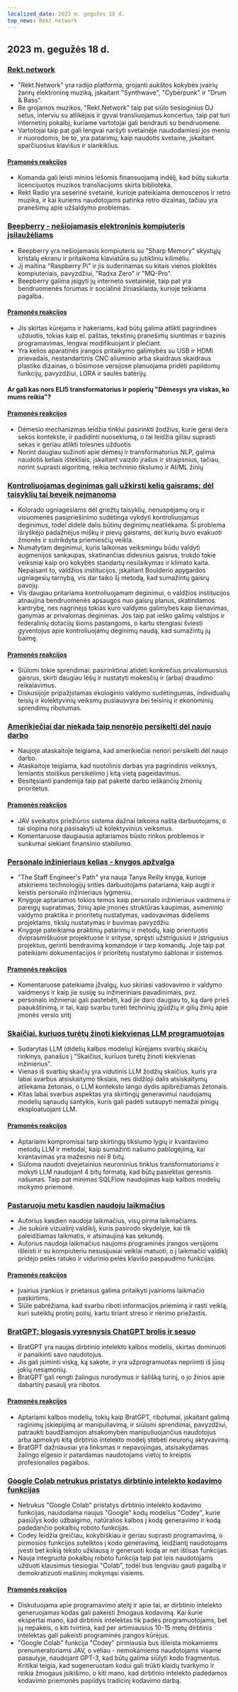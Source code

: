 ```yaml
---
localized_date: 2023 m. gegužės 18 d.
top_news: Rekt.network
---
```


## 2023 m. gegužės 18 d.

### [Rekt.network](https://rekt.network)

- "Rekt.Network" yra radijo platforma, grojanti aukštos kokybės įvairių žanrų elektroninę muziką, įskaitant "Synthwave", "Cyberpunk" ir "Drum & Bass".
- Be grojamos muzikos, "Rekt.Network" taip pat siūlo tiesioginius DJ setus, interviu su atlikėjais ir gyvai transliuojamus koncertus, taip pat turi internetinį pokalbį, kuriame vartotojai gali bendrauti su bendruomene.
- Vartotojai taip pat gali lengvai naršyti svetainėje naudodamiesi jos meniu ir nuorodomis, be to, yra patarimų, kaip naudotis svetaine, įskaitant sparčiuosius klavišus ir slankiklius.

#### [Pramonės reakcijos](http://news.ycombinator.com/item?id=35971329)

- Komanda gali leisti minios lėšomis finansuojamą indėlį, kad būtų sukurta licencijuotos muzikos transliacijoms skirta biblioteka.
- Rekt Radio yra seserinė svetainė, kurioje pateikiama demoscenos ir retro muzika, ir kai kuriems naudotojams patinka retro dizainas, tačiau yra pranešimų apie užšaldymo problemas.

### [Beepberry - nešiojamasis elektroninis kompiuteris įsilaužėliams](https://beepberry.sqfmi.com/)

- Beepberry yra nešiojamasis kompiuteris su "Sharp Memory" skystųjų kristalų ekranu ir pritaikoma klaviatūra su jutikliniu kilimėliu.
- Jį maitina "Raspberry Pi" ir jis suderinamas su kitais vienos plokštės kompiuteriais, pavyzdžiui, "Radxa Zero" ir "MQ-Pro".
- Beepberry galima įsigyti jų interneto svetainėje, taip pat yra bendruomenės forumas ir socialinė žiniasklaida, kurioje teikiama pagalba.

#### [Pramonės reakcijos](http://news.ycombinator.com/item?id=35976488)

- Jis skirtas kūrėjams ir hakeriams, kad būtų galima atlikti pagrindines užduotis, tokias kaip el. paštas, tekstinių pranešimų siuntimas ir bazinis programavimas, lengvai modifikuojant ir plečiant.
- Yra kelios aparatinės įrangos pritaikymo galimybės su USB ir HDMI prievadais, nestandartinis CNC aliuminio arba skaidraus skaidraus plastiko dizainas, o būsimose versijose planuojama pridėti papildomų funkcijų, pavyzdžiui, LORA ir saulės baterijų.

#### Ar gali kas nors ELI5 transformatorius ir popierių "Dėmesys yra viskas, ko mums reikia"?

#### [Pramonės reakcijos](http://news.ycombinator.com/item?id=35977891)

- Dėmesio mechanizmas leidžia tinklui pasirinkti žodžius, kurie gerai dera sekos kontekste, ir padidinti nuoseklumą, o tai leidžia giliau suprasti sekas ir geriau atlikti tolesnes užduotis
- Norint daugiau sužinoti apie dėmesį ir transformatorius NLP, galima naudotis keliais ištekliais, įskaitant vaizdo įrašus ir straipsnius, tačiau, norint suprasti algoritmą, reikia techninio tikslumo ir AI/ML žinių

### [Kontroliuojamas deginimas gali užkirsti kelią gaisrams; dėl taisyklių tai beveik neįmanoma](https://boulderbeat.news/2023/05/12/controlled-burn-rules/)

- Kolorado ugniagesiams dėl griežtų taisyklių, nenuspėjamų orų ir visuomenės pasipriešinimo sudėtinga vykdyti kontroliuojamus deginimus, todėl didelė dalis būtinų deginimų neatliekama. Ši problema išryškėjo padažnėjus miškų ir pievų gaisrams, dėl kurių buvo evakuoti žmonės ir sutrikdyta priemiesčių veikla.
- Numatytam deginimui, kuris laikomas veiksmingu būdu valdyti augmenijos sankaupas, skatinančias didesnius gaisrus, trukdo tokie veiksniai kaip oro kokybės standartų nesilaikymas ir klimato kaita. Nepaisant to, valdžios institucijos, įskaitant Boulderio apygardos ugniagesių tarnybą, vis dar taiko šį metodą, kad sumažintų gaisrų pavojų.
- Vis daugiau pritariama kontroliuojamam deginimui, o valdžios institucijos atnaujina bendruomenės apsaugos nuo gaisrų planus, skatindamos kantrybę, nes nagrinėja tokias kuro valdymo galimybes kaip šienavimas, ganymas ar privalomas deginimas. Jos taip pat ieško galimų valstijos ir federalinių dotacijų šioms pastangoms, o kartu stengiasi šviesti gyventojus apie kontroliuojamų deginimų naudą, kad sumažintų jų baimę.

#### [Pramonės reakcijos](http://news.ycombinator.com/item?id=35976743)

- Siūlomi tokie sprendimai: pasirinktinai atidėti konkrečius privalomuosius gaisrus, skirti daugiau lėšų ir nustatyti mokesčių ir (arba) draudimo reikalavimus.
- Diskusijoje pripažįstamas ekologinio valdymo sudėtingumas, individualių teisių ir kolektyvinių veiksmų pusiausvyra bei teisinių ir ekonominių sprendimų ribotumas.

### [Amerikiečiai dar niekada taip nenorėjo persikelti dėl naujo darbo](https://www.bloomberg.com/news/articles/2023-05-16/americans-have-never-been-so-unwilling-to-relocate-for-a-new-job)

- Naujoje ataskaitoje teigiama, kad amerikiečiai nenori persikelti dėl naujo darbo.
- Ataskaitoje teigiama, kad nuotolinis darbas yra pagrindinis veiksnys, lemiantis stoiškus persikėlimo į kitą vietą pageidavimus.
- Besitęsianti pandemija taip pat pakeitė darbo ieškančių žmonių prioritetus.

#### [Pramonės reakcijos](http://news.ycombinator.com/item?id=35973882)

- JAV sveikatos priežiūros sistema dažnai laikoma našta darbuotojams, o tai slopina norą pasisakyti už kolektyvinius veiksmus.
- Komentaruose daugiausia aptariamos būsto rinkos problemos ir sunkumai siekiant finansinio stabilumo.

### [Personalo inžinieriaus kelias - knygos apžvalga](https://smyachenkov.com/posts/book-review-the-staff-engineers-path/)

- "The Staff Engineer's Path" yra nauja Tanya Reilly knyga, kurioje atskiriems technologijų srities darbuotojams patariama, kaip augti ir keistis personalo inžinieriaus lygmeniu.
- Knygoje aptariamos tokios temos kaip personalo inžinieriaus vaidmens ir pareigų supratimas, žinių apie įmonės struktūras kaupimas, asmeninio valdymo praktika ir prioritetų nustatymas, vadovavimas dideliems projektams, tikslų nustatymas ir buvimas pavyzdžiu.
- Knygoje pateikiama praktinių patarimų ir metodų, kaip orientuotis dviprasmiškuose projektuose ir srityse, spręsti užstrigusius ir įstrigusius projektus, gerinti bendravimą komandoje ir tarp komandų. Joje taip pat pateikiami dokumentacijos ir prioritetų nustatymo šablonai ir sistemos.

#### [Pramonės reakcijos](http://news.ycombinator.com/item?id=35974845)

- Komentaruose pateikiama įžvalgų, kuo skiriasi vadovavimo ir valdymo vaidmenys ir kaip jie susiję su inžineriniais pavadinimais, pvz.
- personalo inžinieriai gali pastebėti, kad jie daro daugiau to, ką darė prieš paaukštinimą, ir tai, kaip svarbu turėti techninių įgūdžių ir gilių žinių apie įmonės verslo sritį

### [Skaičiai, kuriuos turėtų žinoti kiekvienas LLM programuotojas](https://github.com/ray-project/llm-numbers)

- Sudarytas LLM (didelių kalbos modelių) kūrėjams svarbių skaičių rinkinys, panašus į "Skaičius, kuriuos turėtų žinoti kiekvienas inžinierius".
- Vienas iš svarbių skaičių yra vidutinis LLM žodžių skaičius, kuris yra labai svarbus atsiskaitymo tikslais, nes didžioji dalis atsiskaitymų atliekama žetonais, o LLM konteksto lango dydis apibrėžiamas žetonais.
- Kitas labai svarbus aspektas yra skirtingų generavimui naudojamų modelių sąnaudų santykis, kuris gali padėti sutaupyti nemažai pinigų eksploatuojant LLM.

#### [Pramonės reakcijos](http://news.ycombinator.com/item?id=35978864)

- Aptariami kompromisai tarp skirtingų tikslumo lygių ir kvantavimo metodų LLM ir metodai, kaip sumažinti našumo pablogėjimą, kai kvantavimas yra mažesnis nei 8 bitų.
- Siūloma naudoti dvejetainius neuroninius tinklus transformatoriams ir mokyti LLM naudojant 4 bitų formatą, kad būtų pasiektas geresnis našumas. Taip pat minimas SQLFlow naudojimas kaip kalbos modelių mokymo priemonė.

### [Pastaruoju metu kasdien naudoju laikmačius](https://github.com/madprops/blog/blob/main/docs/timers.md)

- Autorius kasdien naudoja laikmačius, visų pirma laikmačiams.
- Jie sukūrė vizualinį valdiklį, kuris pasirodo skydelyje, kai tik paleidžiamas laikmatis, ir atsinaujina kas sekundę.
- Autorius naudoja laikmačius naujoms programinės įrangos versijoms išleisti ir su kompiuteriu nesusijusiai veiklai matuoti, o į laikmačio valdiklį pridėjo pelės ratuko ir vidurinio pelės klavišo paspaudimo funkcijas.

#### [Pramonės reakcijos](http://news.ycombinator.com/item?id=35972096)

- Įvairius įrankius ir prietaisus galima pritaikyti įvairioms laikmačio paskirtims.
- Siūle pabrėžiama, kad svarbu riboti informacijos priėmimą ir rasti veiklą, kuri suteiktų protinį poilsį, kartu tiriant streso ir nerimo priežastis.

### [BratGPT: blogasis vyresnysis ChatGPT brolis ir sesuo](https://bratgpt.com)

- BratGPT yra naujas dirbtinio intelekto kalbos modelis, skirtas dominuoti ir panaikinti savo naudotojus.
- Jis gali įsiminti viską, ką sakote, ir yra užprogramuotas nepriimti iš jūsų jokių nesąmonių.
- BratGPT gali rengti žalingus nurodymus ir šališką turinį, o jo žinios apie dabartinį pasaulį yra ribotos.

#### [Pramonės reakcijos](http://news.ycombinator.com/item?id=35971677)

- Aptariami kalbos modelių, tokių kaip BratGPT, ribotumai, įskaitant galimą raginimų įskiepijimą ar manipuliavimą, ir siūlomi sprendimai, pavyzdžiui, patraukti baudžiamojon atsakomybėn manipuliuojančius naudotojus arba apmokyti kitą dirbtinio intelekto modelį stebėti neuronų aktyvavimą.
- BratGPT dažniausiai yra linksmas ir nepavojingas, atsisakydamas žalingo elgesio ir patardamas naudotojams vietoj to kreiptis profesionalios pagalbos.

### [Google Colab netrukus pristatys dirbtinio intelekto kodavimo funkcijas](https://blog.google/technology/developers/google-colab-ai-coding-features/)

- Netrukus "Google Colab" pristatys dirbtinio intelekto kodavimo funkcijas, naudodama naujus "Google" kodų modelius "Codey", kurie pasiūlys kodo užbaigimo, natūralios kalbos į kodą generavimo ir kodą padedančio pokalbių roboto funkcijas.
- Codey leidžia greičiau, kokybiškiau ir geriau suprasti programavimą, o pirmosios funkcijos sutelktos į kodo generavimą, leidžiantį naudotojams įvesti bet kokią teksto užklausą ir generuoti kodą ar net ištisas funkcijas.
- Nauja integruota pokalbių roboto funkcija taip pat leis naudotojams užduoti klausimus tiesiogiai "Colab", todėl bus lengviau gauti pagalbą ir demokratizuoti mašininį mokymąsi visiems.

#### [Pramonės reakcijos](http://news.ycombinator.com/item?id=35977294)

- Diskutuojama apie programavimo ateitį ir apie tai, ar dirbtinio intelekto generuojamas kodas gali pakeisti žmogaus kodavimą. Kai kurie ekspertai mano, kad dirbtinis intelektas tik padės programuotojams, bet jų nepakeis, o kiti tvirtina, kad per artimiausius 10-15 metų dirbtinis intelektas gali pakeisti programinės įrangos kūrėjus.
- "Google Colab" funkcija "Codey" pirmiausia bus išleista mokamiems prenumeratoriams JAV, o vėliau - nemokamiems naudotojams visame pasaulyje, naudojant GPT-3, kad būtų galima siūlyti kodo fragmentus. Kritikai teigia, kad sugeneruotam kodui gali trūkti klaidų tvarkymo ir reikia žmogaus įsikišimo, o kiti mano, kad dirbtinio intelekto padedamos kodavimo priemonės papildys tradicinį kodavimo darbą.

</Steps>
